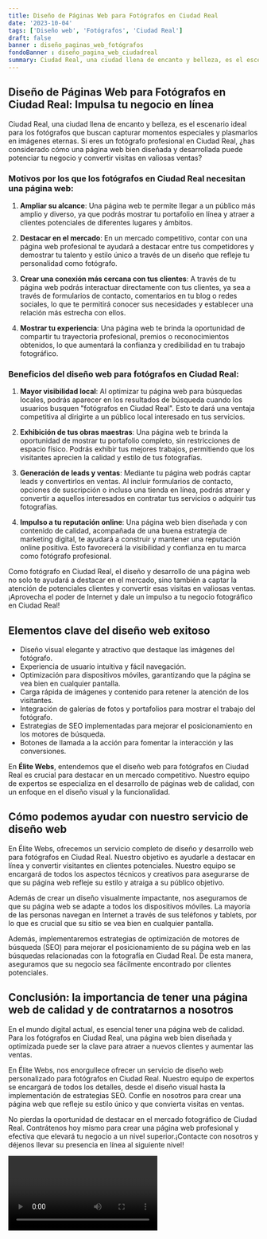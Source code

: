 ```yaml
---
title: Diseño de Páginas Web para Fotógrafos en Ciudad Real
date: '2023-10-04'
tags: ['Diseño web', 'Fotógrafos', 'Ciudad Real']
draft: false
banner : diseño_paginas_web_fotógrafos
fondoBanner : diseño_pagina_web_ciudadreal
summary: Ciudad Real, una ciudad llena de encanto y belleza, es el escenario ideal para los fotógrafos que buscan capturar momentos especiales y plasmarlos en imágenes eternas. Si eres un fotógrafo profesional en Ciudad Real, ¿has considerado cómo una página web bien diseñada y desarrollada puede potenciar tu negocio y convertir visitas en valiosas ventas?
---
```


## Diseño de Páginas Web para Fotógrafos en Ciudad Real: Impulsa tu negocio en línea

Ciudad Real, una ciudad llena de encanto y belleza, es el escenario ideal para los fotógrafos que buscan capturar momentos especiales y plasmarlos en imágenes eternas. Si eres un fotógrafo profesional en Ciudad Real, ¿has considerado cómo una página web bien diseñada y desarrollada puede potenciar tu negocio y convertir visitas en valiosas ventas?

### Motivos por los que los fotógrafos en Ciudad Real necesitan una página web:

1. **Ampliar su alcance**: Una página web te permite llegar a un público más amplio y diverso, ya que podrás mostrar tu portafolio en línea y atraer a clientes potenciales de diferentes lugares y ámbitos.

2. **Destacar en el mercado**: En un mercado competitivo, contar con una página web profesional te ayudará a destacar entre tus competidores y demostrar tu talento y estilo único a través de un diseño que refleje tu personalidad como fotógrafo.

3. **Crear una conexión más cercana con tus clientes**: A través de tu página web podrás interactuar directamente con tus clientes, ya sea a través de formularios de contacto, comentarios en tu blog o redes sociales, lo que te permitirá conocer sus necesidades y establecer una relación más estrecha con ellos.

4. **Mostrar tu experiencia**: Una página web te brinda la oportunidad de compartir tu trayectoria profesional, premios o reconocimientos obtenidos, lo que aumentará la confianza y credibilidad en tu trabajo fotográfico.

### Beneficios del diseño web para fotógrafos en Ciudad Real:

1. **Mayor visibilidad local**: Al optimizar tu página web para búsquedas locales, podrás aparecer en los resultados de búsqueda cuando los usuarios busquen "fotógrafos en Ciudad Real". Esto te dará una ventaja competitiva al dirigirte a un público local interesado en tus servicios.

2. **Exhibición de tus obras maestras**: Una página web te brinda la oportunidad de mostrar tu portafolio completo, sin restricciones de espacio físico. Podrás exhibir tus mejores trabajos, permitiendo que los visitantes aprecien la calidad y estilo de tus fotografías.

3. **Generación de leads y ventas**: Mediante tu página web podrás captar leads y convertirlos en ventas. Al incluir formularios de contacto, opciones de suscripción o incluso una tienda en línea, podrás atraer y convertir a aquellos interesados en contratar tus servicios o adquirir tus fotografías.

4. **Impulso a tu reputación online**: Una página web bien diseñada y con contenido de calidad, acompañada de una buena estrategia de marketing digital, te ayudará a construir y mantener una reputación online positiva. Esto favorecerá la visibilidad y confianza en tu marca como fotógrafo profesional.

Como fotógrafo en Ciudad Real, el diseño y desarrollo de una página web no solo te ayudará a destacar en el mercado, sino también a captar la atención de potenciales clientes y convertir esas visitas en valiosas ventas. ¡Aprovecha el poder de Internet y dale un impulso a tu negocio fotográfico en Ciudad Real!

<GifSeo />

<Cta />

## Elementos clave del diseño web exitoso

- Diseño visual elegante y atractivo que destaque las imágenes del fotógrafo.
- Experiencia de usuario intuitiva y fácil navegación.
- Optimización para dispositivos móviles, garantizando que la página se vea bien en cualquier pantalla.
- Carga rápida de imágenes y contenido para retener la atención de los visitantes.
- Integración de galerías de fotos y portafolios para mostrar el trabajo del fotógrafo.
- Estrategias de SEO implementadas para mejorar el posicionamiento en los motores de búsqueda.
- Botones de llamada a la acción para fomentar la interacción y las conversiones.

En **Élite Webs**, entendemos que el diseño web para fotógrafos en Ciudad Real es crucial para destacar en un mercado competitivo. Nuestro equipo de expertos se especializa en el desarrollo de páginas web de calidad, con un enfoque en el diseño visual y la funcionalidad.

## Cómo podemos ayudar con nuestro servicio de diseño web

En Élite Webs, ofrecemos un servicio completo de diseño y desarrollo web para fotógrafos en Ciudad Real. Nuestro objetivo es ayudarle a destacar en línea y convertir visitantes en clientes potenciales. Nuestro equipo se encargará de todos los aspectos técnicos y creativos para asegurarse de que su página web refleje su estilo y atraiga a su público objetivo.

Además de crear un diseño visualmente impactante, nos aseguramos de que su página web se adapte a todos los dispositivos móviles. La mayoría de las personas navegan en Internet a través de sus teléfonos y tablets, por lo que es crucial que su sitio se vea bien en cualquier pantalla.

Además, implementaremos estrategias de optimización de motores de búsqueda (SEO) para mejorar el posicionamiento de su página web en las búsquedas relacionadas con la fotografía en Ciudad Real. De esta manera, aseguramos que su negocio sea fácilmente encontrado por clientes potenciales.

## Conclusión: la importancia de tener una página web de calidad y de contratarnos a nosotros

En el mundo digital actual, es esencial tener una página web de calidad. Para los fotógrafos en Ciudad Real, una página web bien diseñada y optimizada puede ser la clave para atraer a nuevos clientes y aumentar las ventas.

En Élite Webs, nos enorgullece ofrecer un servicio de diseño web personalizado para fotógrafos en Ciudad Real. Nuestro equipo de expertos se encargará de todos los detalles, desde el diseño visual hasta la implementación de estrategias SEO. Confíe en nosotros para crear una página web que refleje su estilo único y que convierta visitas en ventas.

No pierdas la oportunidad de destacar en el mercado fotográfico de Ciudad Real. Contrátenos hoy mismo para crear una página web profesional y efectiva que elevará tu negocio a un nivel superior.¡Contacte con nosotros y déjenos llevar su presencia en línea al siguiente nivel!

<Video />

<CtaBot job='Fotógrafos' city='Ciudad Real'/>

<Gmaps query='Ciudad Real+españa+maps' />